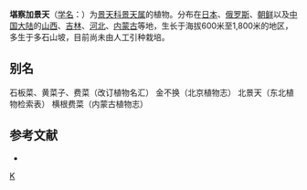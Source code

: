 {{Speciesbox 
| taxon = Sedum kamtschaticum
| authority = Fisch.
| image = Phedimus kamtschaticus - Botanischer Garten, Frankfurt am Main - DSC02410.jpg
}}

'''堪察加景天'''（[[学名|学名]]：{{lang|la|''Sedum kamtschaticum''}}）为[[景天科|景天科]][[景天属|景天属]]的植物。分布在[[日本|日本]]、[[俄罗斯|俄罗斯]]、[[朝鲜|朝鲜]]以及[[中国大陆|中国大陆]]的[[山西|山西]]、[[吉林|吉林]]、[[河北|河北]]、[[内蒙古|内蒙古]]等地，生长于海拔600米至1,800米的地区，多生于多石山坡，目前尚未由人工引种栽培。

== 别名 ==
石板菜、黄菜子、费菜（改订植物名汇） 金不换（北京植物志） 北景天（东北植物检索表） 横根费菜（内蒙古植物志）

== 参考文献 ==
{{refbegin}}
* {{cite web| url =http://www.bioinfo.cn/db05/KmzwSpecies.php?action=view&id=6334| title =堪察加景天| work =中国高等植物数据库全库| publisher =中国科学院微生物研究所| author =昆明植物研究所| accessdate =2009-02-25| deadurl =yes| archiveurl =https://web.archive.org/web/20160305013129/http://www.bioinfo.cn/db05/KmzwSpecies.php?action=view&id=6334| archivedate =2016-03-05}}
{{refend}}
{{Taxonbar|from=Q4355822}}

{{DEFAULTSORT:Sedum kamtschaticum}}
[[Category:景天属|K]]


{{Crassulaceae-stub}}